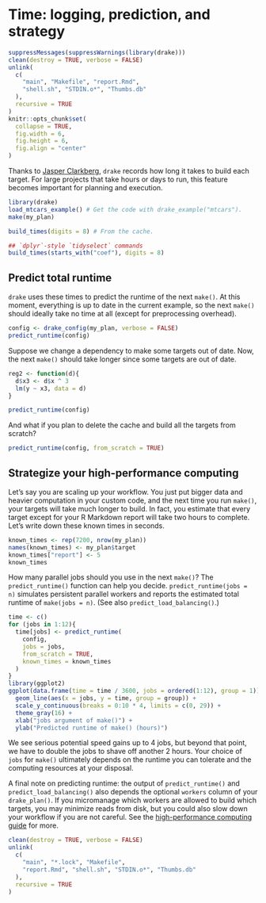 # Time: logging, prediction, and strategy {#time}

```r
suppressMessages(suppressWarnings(library(drake)))
clean(destroy = TRUE, verbose = FALSE)
unlink(
  c(
    "main", "Makefile", "report.Rmd",
    "shell.sh", "STDIN.o*", "Thumbs.db"
  ),
  recursive = TRUE
)
knitr::opts_chunk$set(
  collapse = TRUE,
  fig.width = 6,
  fig.height = 6,
  fig.align = "center"
)
```

Thanks to [Jasper Clarkberg](https://github.com/dapperjapper), `drake` records how long it takes to build each target. For large projects that take hours or days to run, this feature becomes important for planning and execution.

```r
library(drake)
load_mtcars_example() # Get the code with drake_example("mtcars").
make(my_plan)

build_times(digits = 8) # From the cache.

## `dplyr`-style `tidyselect` commands
build_times(starts_with("coef"), digits = 8)
```

## Predict total runtime

`drake` uses these times to predict the runtime of the next `make()`. At this moment, everything is up to date in the current example, so the next `make()` should ideally take no time at all (except for preprocessing overhead).

```r
config <- drake_config(my_plan, verbose = FALSE)
predict_runtime(config)
```

Suppose we change a dependency to make some targets out of date. Now, the next `make()` should take longer since some targets are out of date.

```r
reg2 <- function(d){
  d$x3 <- d$x ^ 3
  lm(y ~ x3, data = d)
}

predict_runtime(config)
```

And what if you plan to delete the cache and build all the targets from scratch?

```r
predict_runtime(config, from_scratch = TRUE)
```

## Strategize your high-performance computing

Let's say you are scaling up your workflow. You just put bigger data and heavier computation in your custom code, and the next time you run `make()`, your targets will take much longer to build. In fact, you estimate that every target except for your R Markdown report will take two hours to complete. Let's write down these known times in seconds.

```r
known_times <- rep(7200, nrow(my_plan))
names(known_times) <- my_plan$target
known_times["report"] <- 5
known_times
```

How many parallel jobs should you use in the next `make()`? The `predict_runtime()` function can help you decide. `predict_runtime(jobs = n)` simulates persistent parallel workers and reports the estimated total runtime of `make(jobs = n)`. (See also `predict_load_balancing()`.)

```r
time <- c()
for (jobs in 1:12){
  time[jobs] <- predict_runtime(
    config,
    jobs = jobs,
    from_scratch = TRUE,
    known_times = known_times
  )
}
library(ggplot2)
ggplot(data.frame(time = time / 3600, jobs = ordered(1:12), group = 1)) +
  geom_line(aes(x = jobs, y = time, group = group)) +
  scale_y_continuous(breaks = 0:10 * 4, limits = c(0, 29)) +
  theme_gray(16) +
  xlab("jobs argument of make()") +
  ylab("Predicted runtime of make() (hours)")
```

We see serious potential speed gains up to 4 jobs, but beyond that point, we have to double the jobs to shave off another 2 hours. Your choice of `jobs` for `make()` ultimately depends on the runtime you can tolerate and the computing resources at your disposal.

A final note on predicting runtime: the output of `predict_runtime()` and `predict_load_balancing()` also depends the optional `workers` column of your `drake_plan()`. If you micromanage which workers are allowed to build which targets, you may minimize reads from disk, but you could also slow down your workflow if you are not careful. See the [high-performance computing guide](#hpc) for more.

```r
clean(destroy = TRUE, verbose = FALSE)
unlink(
  c(
    "main", "*.lock", "Makefile",
    "report.Rmd", "shell.sh", "STDIN.o*", "Thumbs.db"
  ),
  recursive = TRUE
)
```
